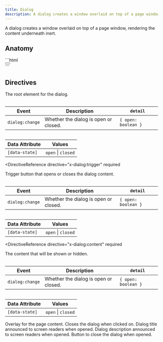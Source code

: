 ```yaml
---
title: Dialog
description: A dialog creates a window overlaid on top of a page window, rendering the content underneath inert.
---
```



<Toolbelt />

<Lede>
  A dialog creates a window overlaid on top of a page window, rendering the
  content underneath inert.
</Lede>

<DialogDemo />

## Anatomy

<Anatomy>
```html
<div x-init x-dialog>
  <button x-dialog:trigger></button>

  <template x-teleport="body">
    <div x-dialog:content>
      <div x-dialog:overlay></div>
      <h2 x-dialog:title></h2>
      <p x-dialog:description></p>
      <button x-dialog:close></button>
    </div>
  </template>
</div>
```
</Anatomy>

## Directives

<DirectiveReference directive="x-dialog" required>
  The root element for the dialog.

  <Table>

| Event           | Description                           | `detail`            |
| --------------- | ------------------------------------- | ------------------- |
| `dialog:change` | Whether the dialog is open or closed. | `{ open: boolean }` |

  </Table>

  <Table>

| Data Attribute | Values             |
| -------------- | ------------------ |
| `[data-state]` | `open` \| `closed` |

  </Table>
</DirectiveReference>

<DirectiveReference
  directive="x-dialog:trigger"
  required
>
  Trigger button that opens or closes the dialog content.

  <Table>

| Event           | Description                           | `detail`            |
| --------------- | ------------------------------------- | ------------------- |
| `dialog:change` | Whether the dialog is open or closed. | `{ open: boolean }` |

  </Table>

  <Table>

| Data Attribute | Values             |
| -------------- | ------------------ |
| `[data-state]` | `open` \| `closed` |

  </Table>
</DirectiveReference>

<DirectiveReference
  directive="x-dialog:content"
  required
>
  The content that will be shown or hidden.

  <Table>

| Event           | Description                           | `detail`            |
| --------------- | ------------------------------------- | ------------------- |
| `dialog:change` | Whether the dialog is open or closed. | `{ open: boolean }` |

  </Table>

  <Table>

| Data Attribute | Values             |
| -------------- | ------------------ |
| `[data-state]` | `open` \| `closed` |

  </Table>
</DirectiveReference>

<DirectiveReference directive="x-dialog:overlay">
  Overlay for the page content. Closes the dialog when clicked on.
</DirectiveReference>

<DirectiveReference directive="x-dialog:title">
  Dialog title announced to screen readers when opened.
</DirectiveReference>

<DirectiveReference directive="x-dialog:description">
  Dialog description announced to screen readers when opened.
</DirectiveReference>

<DirectiveReference directive="x-dialog:close" required>
  Button to close the dialog when opened.
</DirectiveReference>
